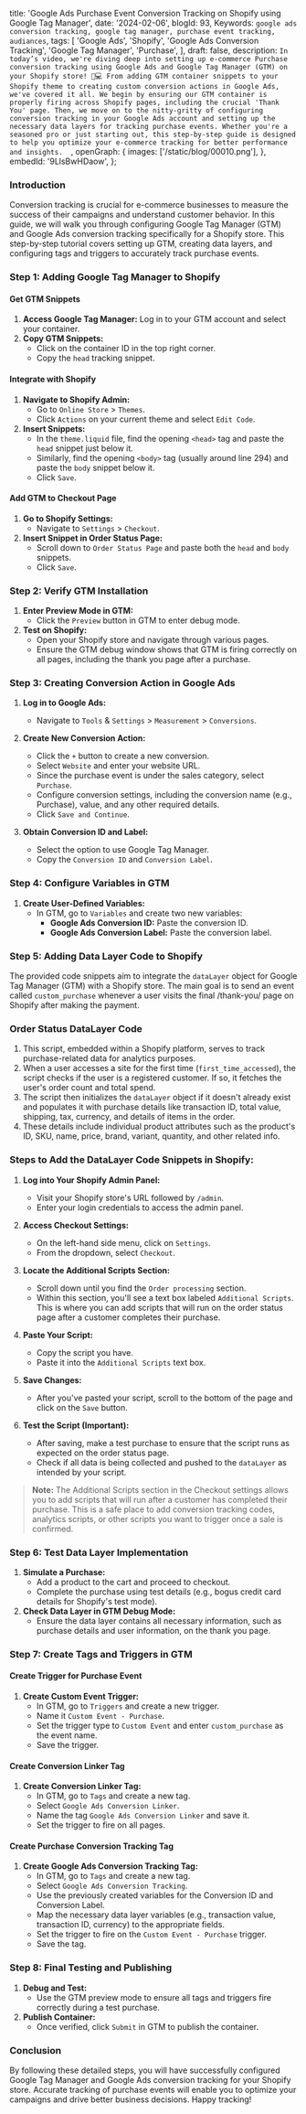   title: 'Google Ads Purchase Event Conversion Tracking on Shopify using Google Tag Manager',
  date: '2024-02-06',
  blogId: 93,
  Keywords: `google ads conversion tracking, google tag manager, purchase event tracking, audiances`,
  tags: [
    'Google Ads',
    'Shopify',
    'Google Ads Conversion Tracking',
    'Google Tag Manager',
    'Purchase',
  ],
  draft: false,
  description: `In today’s video, we're diving deep into setting up e-commerce Purchase conversion tracking using Google Ads and Google Tag Manager (GTM) on your Shopify store! 🛒💻 From adding GTM container snippets to your Shopify theme to creating custom conversion actions in Google Ads, we've covered it all. We begin by ensuring our GTM container is properly firing across Shopify pages, including the crucial 'Thank You' page. Then, we move on to the nitty-gritty of configuring conversion tracking in your Google Ads account and setting up the necessary data layers for tracking purchase events. Whether you're a seasoned pro or just starting out, this step-by-step guide is designed to help you optimize your e-commerce tracking for better performance and insights.  `,
  openGraph: {
    images: ['/static/blog/00010.png'],
  },
  embedId: '9LlsBwHDaow',
};

### Introduction

Conversion tracking is crucial for e-commerce businesses to measure the success of their campaigns and understand customer behavior. In this guide, we will walk you through configuring Google Tag Manager (GTM) and Google Ads conversion tracking specifically for a Shopify store. This step-by-step tutorial covers setting up GTM, creating data layers, and configuring tags and triggers to accurately track purchase events.

### Step 1: Adding Google Tag Manager to Shopify

#### Get GTM Snippets

1. **Access Google Tag Manager:** Log in to your GTM account and select your container.
2. **Copy GTM Snippets:**
   - Click on the container ID in the top right corner.
   - Copy the `head` tracking snippet.

#### Integrate with Shopify

1. **Navigate to Shopify Admin:**
   - Go to `Online Store` > `Themes`.
   - Click `Actions` on your current theme and select `Edit Code`.
2. **Insert Snippets:**
   - In the `theme.liquid` file, find the opening `<head>` tag and paste the `head` snippet just below it.
   - Similarly, find the opening `<body>` tag (usually around line 294) and paste the `body` snippet below it.
   - Click `Save`.

#### Add GTM to Checkout Page

1. **Go to Shopify Settings:**
   - Navigate to `Settings` > `Checkout`.
2. **Insert Snippet in Order Status Page:**
   - Scroll down to `Order Status Page` and paste both the `head` and `body` snippets.
   - Click `Save`.

### Step 2: Verify GTM Installation

1. **Enter Preview Mode in GTM:**
   - Click the `Preview` button in GTM to enter debug mode.
2. **Test on Shopify:**
   - Open your Shopify store and navigate through various pages.
   - Ensure the GTM debug window shows that GTM is firing correctly on all pages, including the thank you page after a purchase.

### Step 3: Creating Conversion Action in Google Ads

1. **Log in to Google Ads:**
   - Navigate to `Tools` & `Settings` > `Measurement` > `Conversions`.
2. **Create New Conversion Action:**

   - Click the `+` button to create a new conversion.
   - Select `Website` and enter your website URL.
   - Since the purchase event is under the sales category, select `Purchase`.
   - Configure conversion settings, including the conversion name (e.g., Purchase), value, and any other required details.
   - Click `Save and Continue`.

3. **Obtain Conversion ID and Label:**
   - Select the option to use Google Tag Manager.
   - Copy the `Conversion ID` and `Conversion Label`.

### Step 4: Configure Variables in GTM

1. **Create User-Defined Variables:**
   - In GTM, go to `Variables` and create two new variables:
     - **Google Ads Conversion ID:** Paste the conversion ID.
     - **Google Ads Conversion Label:** Paste the conversion label.

### Step 5: Adding Data Layer Code to Shopify

The provided code snippets aim to integrate the `dataLayer` object for Google Tag Manager (GTM) with a Shopify store. The main goal is to send an event called `custom_purchase` whenever a user visits the final /thank-you/ page on Shopify after making the payment.

### Order Status DataLayer Code

1. This script, embedded within a Shopify platform, serves to track purchase-related data for analytics purposes.
2. When a user accesses a site for the first time (`first_time_accessed`), the script checks if the user is a registered customer. If so, it fetches the user's order count and total spend.
3. The script then initializes the `dataLayer` object if it doesn't already exist and populates it with purchase details like transaction ID, total value, shipping, tax, currency, and details of items in the order.
4. These details include individual product attributes such as the product's ID, SKU, name, price, brand, variant, quantity, and other related info.

<DataLayerCode type="purchase" subType="main" />

### Steps to Add the DataLayer Code Snippets in Shopify:

1. **Log into Your Shopify Admin Panel:**

   - Visit your Shopify store's URL followed by `/admin`.
   - Enter your login credentials to access the admin panel.

2. **Access Checkout Settings:**

   - On the left-hand side menu, click on `Settings`.
   - From the dropdown, select `Checkout`.

3. **Locate the Additional Scripts Section:**

   - Scroll down until you find the `Order processing` section.
   - Within this section, you'll see a text box labeled `Additional Scripts`. This is where you can add scripts that will run on the order status page after a customer completes their purchase.

4. **Paste Your Script:**

   - Copy the script you have.
   - Paste it into the `Additional Scripts` text box.

5. **Save Changes:**

   - After you've pasted your script, scroll to the bottom of the page and click on the `Save` button.

6. **Test the Script (Important):**
   - After saving, make a test purchase to ensure that the script runs as expected on the order status page.
   - Check if all data is being collected and pushed to the `dataLayer` as intended by your script.

> **Note:** The Additional Scripts section in the Checkout settings allows you to add scripts that will run after a customer has completed their purchase. This is a safe place to add conversion tracking codes, analytics scripts, or other scripts you want to trigger once a sale is confirmed.

### Step 6: Test Data Layer Implementation

1. **Simulate a Purchase:**
   - Add a product to the cart and proceed to checkout.
   - Complete the purchase using test details (e.g., bogus credit card details for Shopify's test mode).
2. **Check Data Layer in GTM Debug Mode:**
   - Ensure the data layer contains all necessary information, such as purchase details and user information, on the thank you page.

### Step 7: Create Tags and Triggers in GTM

#### Create Trigger for Purchase Event

1. **Create Custom Event Trigger:**
   - In GTM, go to `Triggers` and create a new trigger.
   - Name it `Custom Event - Purchase`.
   - Set the trigger type to `Custom Event` and enter `custom_purchase` as the event name.
   - Save the trigger.

#### Create Conversion Linker Tag

1. **Create Conversion Linker Tag:**
   - In GTM, go to `Tags` and create a new tag.
   - Select `Google Ads Conversion Linker`.
   - Name the tag `Google Ads Conversion Linker` and save it.
   - Set the trigger to fire on all pages.

#### Create Purchase Conversion Tracking Tag

1. **Create Google Ads Conversion Tracking Tag:**
   - In GTM, go to `Tags` and create a new tag.
   - Select `Google Ads Conversion Tracking`.
   - Use the previously created variables for the Conversion ID and Conversion Label.
   - Map the necessary data layer variables (e.g., transaction value, transaction ID, currency) to the appropriate fields.
   - Set the trigger to fire on the `Custom Event - Purchase` trigger.
   - Save the tag.

### Step 8: Final Testing and Publishing

1. **Debug and Test:**
   - Use the GTM preview mode to ensure all tags and triggers fire correctly during a test purchase.
2. **Publish Container:**
   - Once verified, click `Submit` in GTM to publish the container.

### Conclusion

By following these detailed steps, you will have successfully configured Google Tag Manager and Google Ads conversion tracking for your Shopify store. Accurate tracking of purchase events will enable you to optimize your campaigns and drive better business decisions. Happy tracking!
